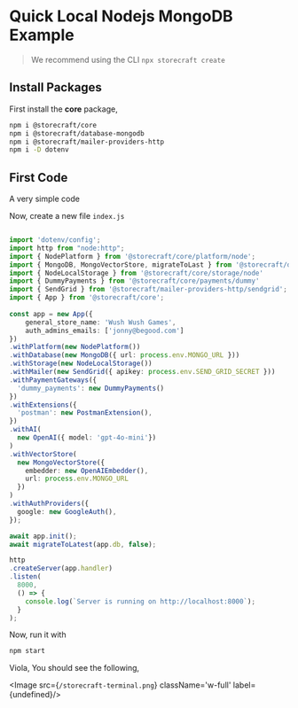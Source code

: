 # Quick Local Nodejs **MongoDB Example**

> We recommend using the CLI `npx storecraft create`

## Install Packages

First install the **core** package,

```bash
npm i @storecraft/core
npm i @storecraft/database-mongodb
npm i @storecraft/mailer-providers-http
npm i -D dotenv
```

## First Code

A very simple code

Now, create a new file `index.js`

```ts

import 'dotenv/config';
import http from "node:http";
import { NodePlatform } from '@storecraft/core/platform/node';
import { MongoDB, MongoVectorStore, migrateToLast } from '@storecraft/database-mongodb'
import { NodeLocalStorage } from '@storecraft/core/storage/node'
import { DummyPayments } from '@storecraft/core/payments/dummy'
import { SendGrid } from '@storecraft/mailer-providers-http/sendgrid';
import { App } from '@storecraft/core';
 
const app = new App({
    general_store_name: 'Wush Wush Games',
    auth_admins_emails: ['jonny@begood.com']
})
.withPlatform(new NodePlatform())
.withDatabase(new MongoDB({ url: process.env.MONGO_URL }))
.withStorage(new NodeLocalStorage())
.withMailer(new SendGrid({ apikey: process.env.SEND_GRID_SECRET }))
.withPaymentGateways({
  'dummy_payments': new DummyPayments()
})
.withExtensions({
  'postman': new PostmanExtension(),
})
.withAI(
  new OpenAI({ model: 'gpt-4o-mini'})
)
.withVectorStore(
  new MongoVectorStore({
    embedder: new OpenAIEmbedder(),
    url: process.env.MONGO_URL
  })
)
.withAuthProviders({
  google: new GoogleAuth(),
});

await app.init();
await migrateToLatest(app.db, false);

http
.createServer(app.handler)
.listen(
  8000,
  () => {
    console.log(`Server is running on http://localhost:8000`);
  }
); 

```

Now, run it with

```bash
npm start
```

Viola, You should see the following,

<Image src={`/storecraft-terminal.png`} className='w-full' 
       label={undefined}/>